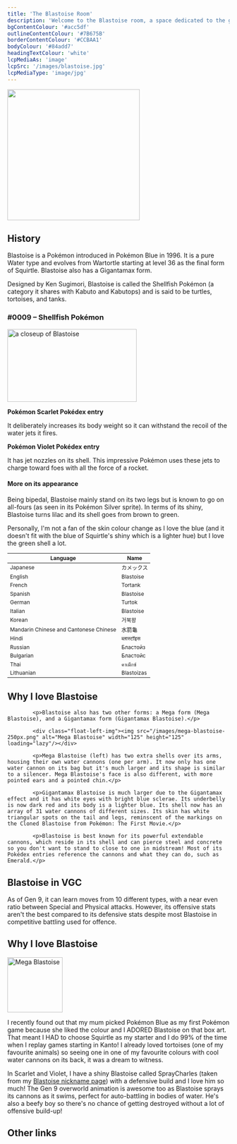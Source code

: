 ```yaml
---
title: 'The Blastoise Room'
description: 'Welcome to the Blastoise room, a space dedicated to the greatest tortoise in the world.'
bgContentColour: '#acc5df'
outlineContentColour: '#7B675B'
borderContentColour: '#CCBAA1'
bodyColour: '#84add7'
headingTextColour: 'white'
lcpMediaAs: 'image'
lcpSrc: '/images/blastoise.jpg'
lcpMediaType: 'image/jpg'
---
```



<div class="img-center">
	<img src={frontmatter.lcpSrc} width="300" height="297"/>
</div>

## History

Blastoise is a Pokémon introduced in Pokémon Blue in 1996. It is a pure Water type and evolves from Wartortle starting at level 36 as the final form of Squirtle. Blastoise also has a Gigantamax form.

Designed by Ken Sugimori, Blastoise is called the Shellfish Pokémon (a category it shares with Kabuto and Kabutops) and is said to be turtles, tortoises, and tanks.

<h3>#0009 – Shellfish Pokémon</h3>
	<div class="room-box">
		<div class="room-box-left">
				<picture class="img-center" style="display: block;">
					<source srcset="/images/blastoise-2.jpeg" media="(min-width: 640px)" />
					<img src="/images/blastoise-2.webp" alt="a closeup of Blastoise" loading="lazy" width="293" height="165" />
				</picture>		
			<p><strong>Pokémon Scarlet Pokédex entry</strong></p>
			<p>It deliberately increases its body weight so it can withstand the recoil of the water jets it fires.</p>
			<p><strong>Pokémon Violet Pokédex entry</strong></p>
			<p>It has jet nozzles on its shell. This impressive Pokémon uses these jets to charge toward foes with all the force of a rocket.</p>
			<h4>More on its appearance</h4>
			<p>Being bipedal, Blastoise mainly stand on its two legs but is known to go on all-fours (as seen in its Pokémon Silver sprite). In terms of its shiny, Blastoise turns lilac and its shell goes from brown to green.</p>
			<p>Personally, I'm not a fan of the skin colour change as I love the blue (and it doesn't fit with the blue of Squirtle's shiny which is a lighter hue) but I love the green shell a lot.</p>
		</div>
		<div class="room-box-right">
			<table class="room-table" style="font-size:12px">
			<thead>
				<tr>
					<th>Language</th>
					<th>Name</th>
				</tr>
			</thead>
			<tbody>
				<tr>
					<td>Japanese</td>
					<td><span lang="ja">カメックス</span></td>
				</tr>
				<tr>
					<td>English</td>
					<td>Blastoise</td>
				</tr>
				<tr>
					<td>French</td>
					<td>Tortank</td>
				</tr>
				<tr>
					<td>Spanish</td>
					<td>Blastoise</td>
				</tr>
				<tr>
					<td>German</td>
					<td>Turtok</td>
				</tr>
				<tr>
					<td>Italian</td>
					<td>Blastoise</td>
				</tr>
				<tr>
					<td>Korean</td>
					<td>거북왕</td>
				</tr>
				<tr>
					<td>Mandarin Chinese and Cantonese Chinese</td>
					<td>水箭龜</td>
				</tr>
				<tr>
					<td>Hindi</td>
					<td>ब्लास्टॉइस</td>
				</tr>
				<tr>
					<td>Russian</td>
					<td>Бластойз</td>
				</tr>
				<tr>
					<td>Bulgarian</td>
					<td>Бластойс</td>
				</tr>
				<tr>
					<td>Thai</td>
					<td>คาเม็กซ์</td>
				</tr>
				<tr>
					<td>Lithuanian</td>
					<td>Blastoizas</td>
				</tr>
			</tbody>
			</table>
		</div>
	</div>

## Why I love Blastoise

			<p>Blastoise also has two other forms: a Mega form (Mega Blastoise), and a Gigantamax form (Gigantamax Blastoise).</p>

			<div class="float-left-img"><img src="/images/mega-blastoise-250px.png" alt="Mega Blastoise" width="125" height="125" loading="lazy"/></div>

			<p>Mega Blastoise (left) has two extra shells over its arms, housing their own water cannons (one per arm). It now only has one water cannon on its bag but it's much larger and its shape is similar to a silencer. Mega Blastoise's face is also different, with more pointed ears and a pointed chin.</p>

			<p>Gigantamax Blastoise is much larger due to the Gigantamax effect and it has white eyes with bright blue sclerae. Its underbelly is now dark red and its body is a lighter blue. Its shell now has an array of 31 water cannons of different sizes. Its skin has white triangular spots on the tail and legs, reminscent of the markings on the Cloned Blastoise from Pokémon: The First Movie.</p>
			
			<p>Blastoise is best known for its powerful extendable cannons, which reside in its shell and can pierce steel and concrete so you don't want to stand to close to one in midstream! Most of its Pokédex entries reference the cannons and what they can do, such as Emerald.</p>

<h2 class="headings">Blastoise in VGC</h2>

As of Gen 9, it can learn moves from 10 different types, with a near even ratio between Special and Physical attacks. However, its offensive stats aren't the best compared to its defensive stats despite most Blastoise in competitive battling used for offence.

<h2 class="headings">Why I love Blastoise</h2>

<div class="float-right-img"><img src="/images/blastoise-first-movie-250px.jpeg" alt="Mega Blastoise" width="125px" loading="lazy"/></div>

I recently found out that my mum picked Pokémon Blue as my first Pokémon game because she liked the colour and I ADORED Blastoise on that box art. That meant I HAD to choose Squirtle as my starter and I do 99% of the time when I replay games starting in Kanto! I already loved tortoises (one of my favourite animals) so seeing one in one of my favourite colours with cool water cannons on its back, it was a dream to witness.

In Scarlet and Violet, I have a shiny Blastoise called SprayCharles (taken from my [Blastoise nickname page](/nicknames/blastoise/)) with a defensive build and I love him so much! The Gen 9 overworld animation is awesome too as Blastoise sprays its cannons as it swims, perfect for auto-battling in bodies of water. He's also a beefy boy so there's no chance of getting destroyed without a lot of offensive build-up!

<h2 class="headings">Other links</h2>

<RoomFilter query="blastoise" />